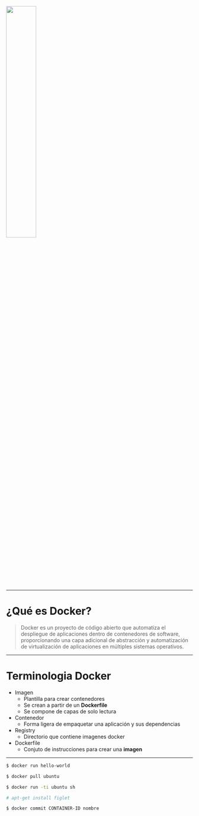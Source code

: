

<img src="https://www.docker.com/sites/default/files/d8/2019-07/vertical-logo-monochromatic.png" height="40%" width="40%"/>

---

# ¿Qué es Docker?

> Docker es un proyecto de código abierto que automatiza el despliegue de aplicaciones dentro de contenedores de software, proporcionando una capa adicional de abstracción y automatización de virtualización de aplicaciones en múltiples sistemas operativos.

---

# Terminologia Docker

<ul>
  <Appear>
    <li> Imagen
      <ul>
        <li>Plantilla para crear contenedores</li>
        <li>Se crean a partir de un <b>Dockerfile</b></li>
        <li>Se compone de capas de solo lectura</li>
      </ul>
    </li>
    <li> Contenedor
      <ul>
        <li>Forma ligera de empaquetar una aplicación y sus dependencias</li>
      </ul>
    </li>
    <li> Registry
      <ul>
        <li> Directorio que contiene imagenes docker</li>
      </ul>
    </li>
    <li> Dockerfile
      <ul>
        <li>Conjuto de instrucciones para crear una <b>imagen</b></li>
      </ul>
    </li>
  </Appear>
</ul>

---

<CodeSurferLayout>

```bash title="Hello World"
$ docker run hello-world
```

```bash 1 title="Descargando una imagen" subtitle="Descarga la imagen desde Docker Hub"
$ docker pull ubuntu
```

```bash 1 title="Ejecutar en modo interactivo"
$ docker run -ti ubuntu sh
```

```bash 1 subtitle="Instalamos el paquete figlet"
# apt-get install figlet
```

```bash 1 title="Creando una imagen" subtitle="se crea una imagen a partir de los cambios en el container"
$ docker commit CONTAINER-ID nombre
```

</CodeSurferLayout>
